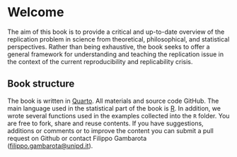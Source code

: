 # Welcome {.unnumbered}

The aim of this book is to provide a critical and up-to-date overview of the replication problem in science from theoretical, philosophical, and statistical perspectives. Rather than being exhaustive, the book seeks to offer a general framework for understanding and teaching the replication issue in the context of the current reproducibility and replicability crisis.

## Book structure

The book is written in [Quarto](https://quarto.org/). All materials and source code GitHub. The main language used in the statistical part of the book is [R](https://www.r-project.org/). In addition, we wrote several functions used in the examples collected into the `R` folder. You are free to fork, share and reuse contents. If you have suggestions, additions or comments or to improve the content you can submit a pull request on Github or contact Filippo Gambarota ([filippo.gambarota@unipd.it](filippo.gambarota@unipd.it)).